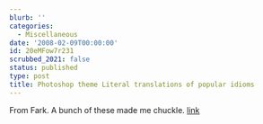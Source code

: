 ```yaml
---
blurb: ''
categories:
  - Miscellaneous
date: '2008-02-09T00:00:00'
id: 20eMFow7r231
scrubbed_2021: false
status: published
type: post
title: Photoshop theme Literal translations of popular idioms
---
```


From Fark. A bunch of these made me chuckle.
[link](http://forums.fark.com/cgi/fark/comments.pl?IDLink=3371111)
